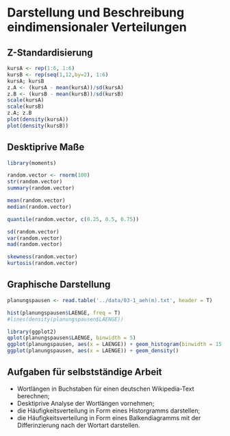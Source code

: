 # Darstellung und Beschreibung eindimensionaler Verteilungen

## Z-Standardisierung
```r
kursA <- rep(1:6, 1:6)
kursB <- rep(seq(1,12,by=2), 1:6)
kursA; kursB
z.A <- (kursA - mean(kursA))/sd(kursA)
z.B <- (kursB - mean(kursB))/sd(kursB)
scale(kursA)
scale(kursB)
z.A; z.B
plot(density(kursA))
plot(density(kursB))
```


## Desktiprive Maße
```r
library(moments)

random.vector <- rnorm(100)
str(random.vector)
summary(random.vector)

mean(random.vector)
median(random.vector)

quantile(random.vector, c(0.25, 0.5, 0.75))

sd(random.vector)
var(random.vector)
mad(random.vector)

skewness(random.vector)
kurtosis(random.vector)
```

## Graphische Darstellung

```r
planungspausen <- read.table('../data/03-1_aeh(m).txt', header = T)
```

```r
hist(planungspausen$LAENGE, freq = T)
#lines(density(planungspausen$LAENGE))
```

```r
library(ggplot2)
qplot(planungspausen$LAENGE, binwidth = 5)
ggplot(planungspausen, aes(x = LAENGE)) + geom_histogram(binwidth = 15, color = 'black', fill = 'white')
ggplot(planungspausen, aes(x = LAENGE)) + geom_density()
```

## Aufgaben für selbstständige Arbeit
* Wortlängen in Buchstaben für einen deutschen Wikipedia-Text berechnen;
* Desktiprive Analyse der Wortlängen vornehmen;
* die Häufigkeitsverteilung in Form eines Historgramms darstellen;
* die Häufigkeitsverteilung in Form eines Balkendiagramms mit der Differinzierung nach der Wortart darstellen.
